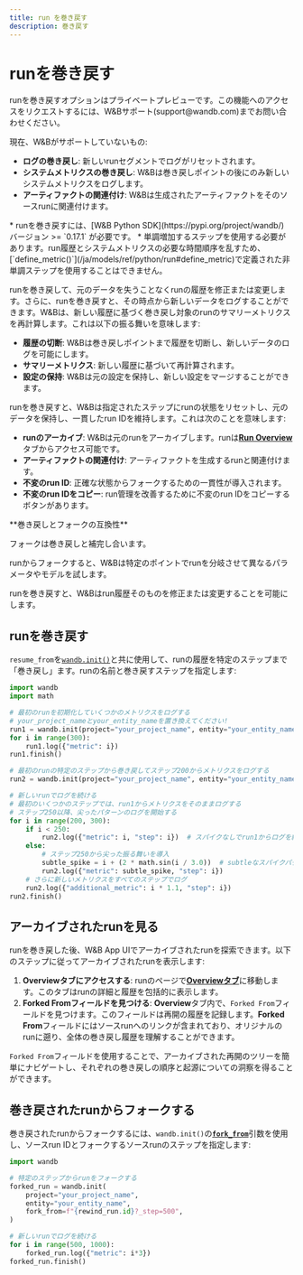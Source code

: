 ```yaml
---
title: run を巻き戻す
description: 巻き戻す
---
```


# runを巻き戻す
<Warning>
runを巻き戻すオプションはプライベートプレビューです。この機能へのアクセスをリクエストするには、W&Bサポート(support@wandb.com)までお問い合わせください。

現在、W&Bがサポートしていないもの:
* **ログの巻き戻し**: 新しいrunセグメントでログがリセットされます。
* **システムメトリクスの巻き戻し**: W&Bは巻き戻しポイントの後にのみ新しいシステムメトリクスをログします。
* **アーティファクトの関連付け**: W&Bは生成されたアーティファクトをそのソースrunに関連付けます。
</Warning>

<Note>
* runを巻き戻すには、[W&B Python SDK](https://pypi.org/project/wandb/) バージョン >= `0.17.1` が必要です。
* 単調増加するステップを使用する必要があります。run履歴とシステムメトリクスの必要な時間順序を乱すため、[`define_metric()`](/ja/models/ref/python/run#define_metric)で定義された非単調ステップを使用することはできません。
</Note>

runを巻き戻して、元のデータを失うことなくrunの履歴を修正または変更します。さらに、runを巻き戻すと、その時点から新しいデータをログすることができます。W&Bは、新しい履歴に基づく巻き戻し対象のrunのサマリーメトリクスを再計算します。これは以下の振る舞いを意味します:
- **履歴の切断**: W&Bは巻き戻しポイントまで履歴を切断し、新しいデータのログを可能にします。
- **サマリーメトリクス**: 新しい履歴に基づいて再計算されます。
- **設定の保持**: W&Bは元の設定を保持し、新しい設定をマージすることができます。

runを巻き戻すと、W&Bは指定されたステップにrunの状態をリセットし、元のデータを保持し、一貫したrun IDを維持します。これは次のことを意味します:

- **runのアーカイブ**: W&Bは元のrunをアーカイブします。runは[**Run Overview**](/ja/./#overview-tab) タブからアクセス可能です。
- **アーティファクトの関連付け**: アーティファクトを生成するrunと関連付けます。
- **不変のrun ID**: 正確な状態からフォークするための一貫性が導入されます。
- **不変のrun IDをコピー**: run管理を改善するために不変のrun IDをコピーするボタンがあります。

<Note>
**巻き戻しとフォークの互換性**

フォークは巻き戻しと補完し合います。

runからフォークすると、W&Bは特定のポイントでrunを分岐させて異なるパラメータやモデルを試します。

runを巻き戻すと、W&Bはrun履歴そのものを修正または変更することを可能にします。
</Note>



## runを巻き戻す

`resume_from`を[`wandb.init()`](/ja/models/ref/python/init)と共に使用して、runの履歴を特定のステップまで「巻き戻し」ます。runの名前と巻き戻すステップを指定します:

```python
import wandb
import math

# 最初のrunを初期化していくつかのメトリクスをログする
# your_project_nameとyour_entity_nameを置き換えてください!
run1 = wandb.init(project="your_project_name", entity="your_entity_name")
for i in range(300):
    run1.log({"metric": i})
run1.finish()

# 最初のrunの特定のステップから巻き戻してステップ200からメトリクスをログする
run2 = wandb.init(project="your_project_name", entity="your_entity_name", resume_from=f"{run1.id}?_step=200")

# 新しいrunでログを続ける
# 最初のいくつかのステップでは、run1からメトリクスをそのままログする
# ステップ250以降、尖ったパターンのログを開始する
for i in range(200, 300):
    if i < 250:
        run2.log({"metric": i, "step": i})  # スパイクなしでrun1からログを続行
    else:
        # ステップ250から尖った振る舞いを導入
        subtle_spike = i + (2 * math.sin(i / 3.0))  # subtleなスパイクパターンを適用
        run2.log({"metric": subtle_spike, "step": i})
    # さらに新しいメトリクスをすべてのステップでログ
    run2.log({"additional_metric": i * 1.1, "step": i})
run2.finish()
```

## アーカイブされたrunを見る

runを巻き戻した後、W&B App UIでアーカイブされたrunを探索できます。以下のステップに従ってアーカイブされたrunを表示します:

1. **Overviewタブにアクセスする**: runのページで[**Overviewタブ**](/ja/./#overview-tab)に移動します。このタブはrunの詳細と履歴を包括的に表示します。
2. **Forked Fromフィールドを見つける**: **Overview**タブ内で、`Forked From`フィールドを見つけます。このフィールドは再開の履歴を記録します。**Forked From**フィールドにはソースrunへのリンクが含まれており、オリジナルのrunに遡り、全体の巻き戻し履歴を理解することができます。

`Forked From`フィールドを使用することで、アーカイブされた再開のツリーを簡単にナビゲートし、それぞれの巻き戻しの順序と起源についての洞察を得ることができます。

## 巻き戻されたrunからフォークする

巻き戻されたrunからフォークするには、`wandb.init()`の[**`fork_from`**](/ja/models/runs/forking/)引数を使用し、ソースrun IDとフォークするソースrunのステップを指定します:

```python 
import wandb

# 特定のステップからrunをフォークする
forked_run = wandb.init(
    project="your_project_name",
    entity="your_entity_name",
    fork_from=f"{rewind_run.id}?_step=500",
)

# 新しいrunでログを続ける
for i in range(500, 1000):
    forked_run.log({"metric": i*3})
forked_run.finish()
```